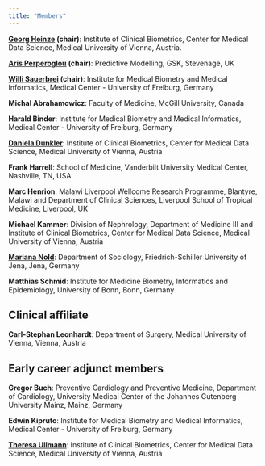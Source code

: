 ```yaml
---
title: "Members"
---
```


**[Georg Heinze](https://www.meduniwien.ac.at/researcher/georg_heinze) (chair)**: Institute of Clinical Biometrics, Center for Medical Data Science, Medical University of Vienna,  Austria. 

**[Aris Perperoglou](https://uk.linkedin.com/in/arisperperoglou) (chair)**:  Predictive Modelling, GSK, Stevenage, UK

**[Willi Sauerbrei](https://www.uniklinik-freiburg.de/imbi-en/employees.html?imbiuser=wfs) (chair)**: Institute for Medical Biometry and Medical Informatics, Medical Center - University of Freiburg, Germany 

**Michal Abrahamowicz**: Faculty of Medicine, McGill University, Canada

**Harald Binder**:  Institute for Medical Biometry and Medical Informatics, Medical Center - University of Freiburg, Germany 

**[Daniela Dunkler](https://www.meduniwien.ac.at/researcher/daniela_dunkler)**: Institute of Clinical Biometrics, Center for Medical Data Science, Medical University of Vienna,  Austria

**Frank Harrell**: School of Medicine, Vanderbilt University Medical Center, Nashville, TN, USA

**Marc Henrion**: Malawi Liverpool Wellcome Research Programme, Blantyre, Malawi and Department of Clinical Sciences, Liverpool School of Tropical Medicine, Liverpool, UK

**Michael Kammer**: Division of Nephrology, Department of Medicine III and Institute of Clinical Biometrics, Center for Medical Data Science, Medical University of Vienna,  Austria

**[Mariana Nold](https://www.fsv.uni-jena.de/19575/dr-mariana-nold)**: Department of Sociology, Friedrich-Schiller University of Jena, Jena, Germany

**Matthias Schmid**:  Institute for Medicine Biometry, Informatics and Epidemiology, University of Bonn, Bonn, Germany

## Clinical affiliate

**Carl-Stephan Leonhardt**: Department of Surgery, Medical University of Vienna, Vienna, Austria

## Early career adjunct members

**Gregor Buch**: Preventive Cardiology and Preventive Medicine, Department of Cardiology, University Medical Center of the Johannes Gutenberg University Mainz, Mainz, Germany

**Edwin  Kipruto**:  Institute for Medical Biometry and Medical Informatics, Medical Center - University of Freiburg, Germany

**[Theresa Ullmann](https://www.meduniwien.ac.at/researcher/theresa_ullmann)**: Institute of Clinical Biometrics, Center for Medical Data Science, Medical University of Vienna,  Austria

